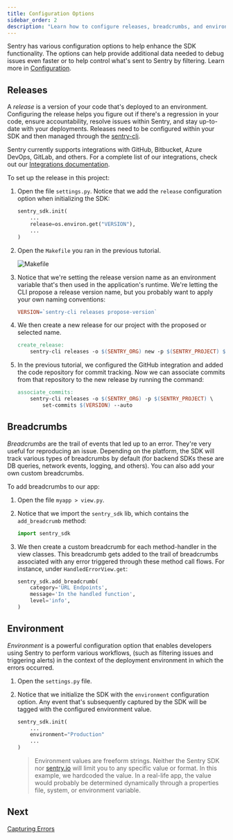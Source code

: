 ```yaml
---
title: Configuration Options
sidebar_order: 2
description: "Learn how to configure releases, breadcrumbs, and environments to enhance the SDK's functionality."
---
```


Sentry has various configuration options to help enhance the SDK functionality. The options can help provide additional data needed to debug issues even faster or to help control what's sent to Sentry by filtering. Learn more in [Configuration](/platforms/python/configuration/).

## Releases

A _release_ is a version of your code that's deployed to an environment. Configuring the release helps you figure out if there's a regression in your code, ensure accountability, resolve issues within Sentry, and stay up-to-date with your deployments. Releases need to be configured within your SDK and then managed through the [sentry-cli](/product/cli/).

Sentry currently supports integrations with GitHub, Bitbucket, Azure DevOps, GitLab, and others. For a complete list of our integrations, check out our [Integrations documentation](/organization/integrations/).

To set up the release in this project:

1. Open the file `settings.py`. Notice that we add the `release` configuration option when initializing the SDK:

   ```python {filename: myproject/settings.py}
   sentry_sdk.init(
       ...
       release=os.environ.get("VERSION"),
       ...
   )
   ```

2. Open the `Makefile` you ran in the previous tutorial.

   ![Makefile](./img/makefile.png)

3. Notice that we're setting the release version name as an environment variable that's then used in the application's runtime. We're letting the CLI propose a release version name, but you probably want to apply your own naming conventions:

   ```Makefile {filename: Makefile}
   VERSION=`sentry-cli releases propose-version`
   ```

4. We then create a new release for our project with the proposed or selected name.

   ```Makefile {filename: Makefile}
   create_release:
       sentry-cli releases -o $(SENTRY_ORG) new -p $(SENTRY_PROJECT) $(VERSION)
   ```

5. In the previous tutorial, we configured the GitHub integration and added the code repository for commit tracking. Now we can associate commits from that repository to the new release by running the command:

   ```Makefile {filename: Makefile}
   associate_commits:
       sentry-cli releases -o $(SENTRY_ORG) -p $(SENTRY_PROJECT) \
           set-commits $(VERSION) --auto
   ```

## Breadcrumbs

_Breadcrumbs_ are the trail of events that led up to an error. They're very useful for reproducing an issue. Depending on the platform, the SDK will track various types of breadcrumbs by default (for backend SDKs these are DB queries, network events, logging, and others). You can also add your own custom breadcrumbs.

To add breadcrumbs to our app:

1. Open the file `myapp > view.py`.

2. Notice that we import the `sentry_sdk` lib, which contains the `add_breadcrumb` method:

   ```python {filename: myapp/views.py}
   import sentry_sdk
   ```

3. We then create a custom breadcrumb for each method-handler in the view classes. This breadcrumb gets added to the trail of breadcrumbs associated with any error triggered through these method call flows. For instance, under `HandledErrorView.get`:

   ```python {filename: myapp/views.py}
   sentry_sdk.add_breadcrumb(
       category='URL Endpoints',
       message='In the handled function',
       level='info',
   )
   ```

## Environment

_Environment_ is a powerful configuration option that enables developers using Sentry to perform various workflows, (such as filtering issues and triggering alerts) in the context of the deployment environment in which the errors occurred.

1. Open the `settings.py` file.

2. Notice that we initialize the SDK with the `environment` configuration option. Any event that's subsequently captured by the SDK will be tagged with the configured environment value.

   ```python {filename: myproject/settings.py}
   sentry_sdk.init(
       ...
       environment="Production"
       ...
   )
   ```

   > Environment values are freeform strings. Neither the Sentry SDK nor [sentry.io](https://sentry.io) will limit you to any specific value or format. In this example, we hardcoded the value. In a real-life app, the value would probably be determined dynamically through a properties file, system, or environment variable.

## Next

[Capturing Errors](/guides/integrate-backend/capturing-errors/)

